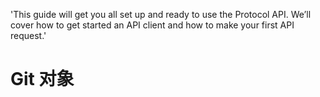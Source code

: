   'This guide will get you all set up and ready to use the Protocol API. We’ll cover how to get started an API client and how to make your first API request.'

# Git 对象